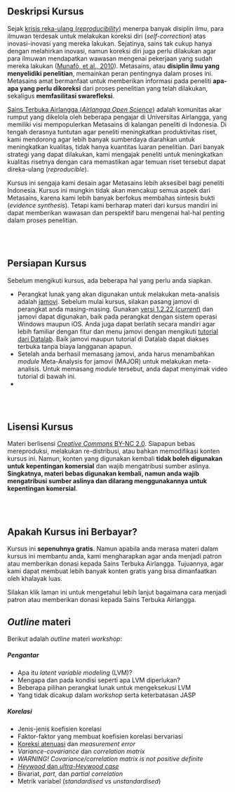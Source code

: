 <br>
</br>

## Deskripsi Kursus
Sejak [krisis reka-ulang (*reproducibility*)](http://www.nature.com/news/1-500-scientists-lift-the-lid-on-reproducibility-1.19970) menerpa banyak disiplin ilmu, para ilmuwan terdesak untuk melakukan koreksi diri (*self-correction*) atas inovasi-inovasi yang mereka lakukan. Sejatinya, sains tak cukup hanya dengan melahirkan inovasi, namun koreksi diri juga perlu dilakukan agar para ilmuwan mendapatkan wawasan mengenai pekerjaan yang sudah mereka lakukan ([Munafò, et al., 2010](http://www.nature.com/articles/s41562-016-0021)). Metasains, atau **disiplin ilmu yang menyelidiki penelitian**, memainkan peran pentingnya dalam proses ini. Metasains amat bermanfaat untuk memberikan informasi pada peneliti **apa-apa yang perlu dikoreksi** dari proses penelitian yang telah dilakukan, sekaligus **memfasilitasi swarefleksi**.

[Sains Terbuka Airlangga (*Airlangga Open Science*)](https://sainsterbukaua.github.io/) adalah komunitas akar rumput yang dikelola oleh beberapa pengajar di Universitas Airlangga, yang memiliki visi mempopulerkan Metasains di kalangan peneliti di Indonesia. Di tengah derasnya tuntutan agar peneliti meningkatkan produktivitas riset, kami mendorong agar lebih banyak sumberdaya diarahkan untuk meningkatkan kualitas, tidak hanya kuantitas luaran penelitian. Dari banyak strategi yang dapat dilakukan, kami mengajak peneliti untuk meningkatkan kualitas risetnya dengan cara memastikan agar temuan riset tersebut dapat direka-ulang (*reproducible*).

Kursus ini sengaja kami desain agar Metasains lebih aksesibel bagi peneliti Indonesia. Kursus ini mungkin tidak akan mencakup semua aspek dari Metasains, karena kami lebih banyak berfokus membahas sintesis bukti (*evidence synthesis*). Tetapi kami berharap materi dari kursus mandiri ini dapat memberikan wawasan dan perspektif baru mengenai hal-hal penting dalam proses penelitian.

<br>
</br>

## Persiapan Kursus
Sebelum mengikuti kursus, ada beberapa hal yang perlu anda siapkan.

* Perangkat lunak yang akan digunakan untuk melakukan meta-analisis adalah [jamovi](https://www.jamovi.org/). Sebelum mulai kursus, silakan pasang jamovi di perangkat anda masing-masing. Gunakan [versi 1.2.22 (*current*)](https://www.jamovi.org/download.html) dan jamovi dapat digunakan, baik pada perangkat dengan sistem operasi Windows maupun iOS. Anda juga dapat berlatih secara mandiri agar lebih familiar dengan fitur dan menu jamovi dengan mengikuti [tutorial dari Datalab](https://www.jamovi.org/). Baik jamovi maupun tutorial di Datalab dapat diakses terbuka tanpa biaya langganan apapun.
* Setelah anda berhasil memasang jamovi, anda harus menambahkan *module* Meta-Analysis for jamovi (MAJOR) untuk melakukan meta-analisis. Untuk memasang *module* tersebut, anda dapat menyimak video tutorial di bawah ini.
* 

<br>
</br>

## Lisensi Kursus
Materi berlisensi [*Creative Commons* BY-NC 2.0](https://creativecommons.org/licenses/by-nc/2.0/). Siapapun bebas mereproduksi, melakukan re-distribusi, atau bahkan memodifikasi konten kursus ini. Namun, konten yang digunakan kembali **tidak boleh digunakan untuk kepentingan komersial** dan wajib mengatribusi sumber aslinya. **Singkatnya, materi bebas digunakan kembali, namun anda wajib mengatribusi sumber aslinya dan dilarang menggunakannya untuk kepentingan komersial**.

<br>
</br>

## Apakah Kursus ini Berbayar?
Kursus ini **sepenuhnya gratis**. Namun apabila anda merasa materi dalam kursus ini membantu anda, kami mengharapkan agar anda menjadi patron atau memberikan donasi kepada Sains Terbuka Airlangga. Tujuannya, agar kami dapat membuat lebih banyak konten gratis yang bisa dimanfaatkan oleh khalayak luas.

Silakan klik laman ini untuk mengetahui lebih lanjut bagaimana cara menjadi patron atau memberikan donasi kepada Sains Terbuka Airlangga.


## *Outline* materi

Berikut adalah *outline* materi *workshop*: 

##### **Pengantar**
* Apa itu *latent variable modeling* (LVM)?
* Mengapa dan pada kondisi seperti apa LVM diperlukan?
* Beberapa pilihan perangkat lunak untuk mengeksekusi LVM
* Yang tidak dicakup dalam *workshop* serta keterbatasan JASP

##### **Korelasi**
* Jenis-jenis koefisien korelasi
* Faktor-faktor yang membuat koefisien korelasi bervariasi
* [Koreksi atenuasi](https://methods.sagepub.com/reference/encyc-of-research-design/n81.xml) dan *measurement error*
* *Variance-covariance* dan *correlation matrix*
* *WARNING! Covariance/correlation matrix is not positive definite*
* [*Heywood* dan *ultra-Heywood case*](https://journals.sagepub.com/doi/10.1177/0049124112442138)
* Bivariat, *part*, dan *partial correlation*
* Metrik variabel (*standardised* vs *unstandardised*)

